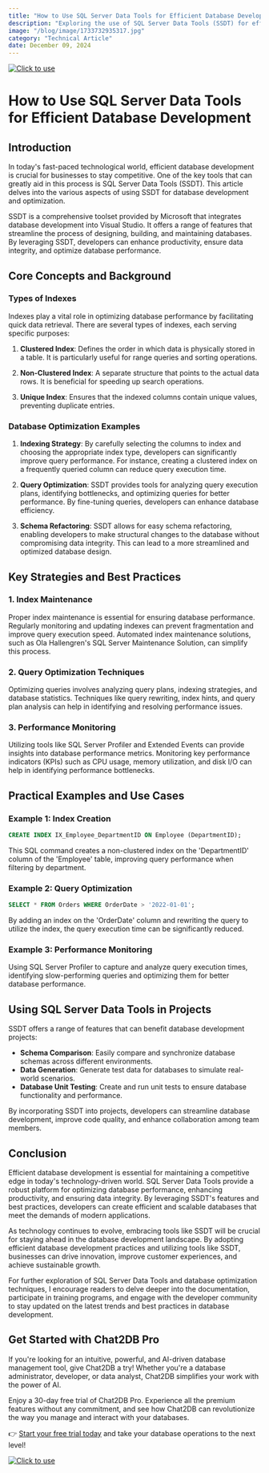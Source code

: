 ```yaml
---
title: "How to Use SQL Server Data Tools for Efficient Database Development"
description: "Exploring the use of SQL Server Data Tools (SSDT) for efficient database development, discussing its impact on the current technology landscape."
image: "/blog/image/1733732935317.jpg"
category: "Technical Article"
date: December 09, 2024
---
```

[![Click to use](/image/blog/bg/chat2db1.png)](https://app.chat2db.ai/)
# How to Use SQL Server Data Tools for Efficient Database Development


<Authors date="December 09, 2024">
  <Author name="Rowan Hill" link="https://chat2db.ai" />
</Authors>

## Introduction

In today's fast-paced technological world, efficient database development is crucial for businesses to stay competitive. One of the key tools that can greatly aid in this process is SQL Server Data Tools (SSDT). This article delves into the various aspects of using SSDT for database development and optimization.

SSDT is a comprehensive toolset provided by Microsoft that integrates database development into Visual Studio. It offers a range of features that streamline the process of designing, building, and maintaining databases. By leveraging SSDT, developers can enhance productivity, ensure data integrity, and optimize database performance.

## Core Concepts and Background

### Types of Indexes

Indexes play a vital role in optimizing database performance by facilitating quick data retrieval. There are several types of indexes, each serving specific purposes:

1. **Clustered Index**: Defines the order in which data is physically stored in a table. It is particularly useful for range queries and sorting operations.

2. **Non-Clustered Index**: A separate structure that points to the actual data rows. It is beneficial for speeding up search operations.

3. **Unique Index**: Ensures that the indexed columns contain unique values, preventing duplicate entries.

### Database Optimization Examples

1. **Indexing Strategy**: By carefully selecting the columns to index and choosing the appropriate index type, developers can significantly improve query performance. For instance, creating a clustered index on a frequently queried column can reduce query execution time.

2. **Query Optimization**: SSDT provides tools for analyzing query execution plans, identifying bottlenecks, and optimizing queries for better performance. By fine-tuning queries, developers can enhance database efficiency.

3. **Schema Refactoring**: SSDT allows for easy schema refactoring, enabling developers to make structural changes to the database without compromising data integrity. This can lead to a more streamlined and optimized database design.

## Key Strategies and Best Practices

### 1. Index Maintenance

Proper index maintenance is essential for ensuring database performance. Regularly monitoring and updating indexes can prevent fragmentation and improve query execution speed. Automated index maintenance solutions, such as Ola Hallengren's SQL Server Maintenance Solution, can simplify this process.

### 2. Query Optimization Techniques

Optimizing queries involves analyzing query plans, indexing strategies, and database statistics. Techniques like query rewriting, index hints, and query plan analysis can help in identifying and resolving performance issues.

### 3. Performance Monitoring

Utilizing tools like SQL Server Profiler and Extended Events can provide insights into database performance metrics. Monitoring key performance indicators (KPIs) such as CPU usage, memory utilization, and disk I/O can help in identifying performance bottlenecks.

## Practical Examples and Use Cases

### Example 1: Index Creation

```sql
CREATE INDEX IX_Employee_DepartmentID ON Employee (DepartmentID);
```

This SQL command creates a non-clustered index on the 'DepartmentID' column of the 'Employee' table, improving query performance when filtering by department.

### Example 2: Query Optimization

```sql
SELECT * FROM Orders WHERE OrderDate > '2022-01-01';
```

By adding an index on the 'OrderDate' column and rewriting the query to utilize the index, the query execution time can be significantly reduced.

### Example 3: Performance Monitoring

Using SQL Server Profiler to capture and analyze query execution times, identifying slow-performing queries and optimizing them for better database performance.

## Using SQL Server Data Tools in Projects

SSDT offers a range of features that can benefit database development projects:

- **Schema Comparison**: Easily compare and synchronize database schemas across different environments.
- **Data Generation**: Generate test data for databases to simulate real-world scenarios.
- **Database Unit Testing**: Create and run unit tests to ensure database functionality and performance.

By incorporating SSDT into projects, developers can streamline database development, improve code quality, and enhance collaboration among team members.

## Conclusion

Efficient database development is essential for maintaining a competitive edge in today's technology-driven world. SQL Server Data Tools provide a robust platform for optimizing database performance, enhancing productivity, and ensuring data integrity. By leveraging SSDT's features and best practices, developers can create efficient and scalable databases that meet the demands of modern applications.

As technology continues to evolve, embracing tools like SSDT will be crucial for staying ahead in the database development landscape. By adopting efficient database development practices and utilizing tools like SSDT, businesses can drive innovation, improve customer experiences, and achieve sustainable growth.

For further exploration of SQL Server Data Tools and database optimization techniques, I encourage readers to delve deeper into the documentation, participate in training programs, and engage with the developer community to stay updated on the latest trends and best practices in database development.

## Get Started with Chat2DB Pro

If you're looking for an intuitive, powerful, and AI-driven database management tool, give Chat2DB a try! Whether you're a database administrator, developer, or data analyst, Chat2DB simplifies your work with the power of AI.

Enjoy a 30-day free trial of Chat2DB Pro. Experience all the premium features without any commitment, and see how Chat2DB can revolutionize the way you manage and interact with your databases.

👉 [Start your free trial today](https://app.chat2db.ai/) and take your database operations to the next level!

[![Click to use](/image/blog/bg/chat2db.jpg)](https://app.chat2db.ai/)